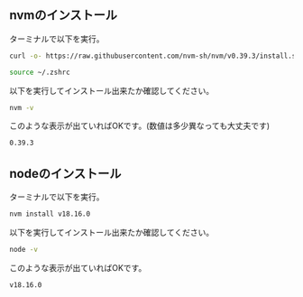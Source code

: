 ## nvmのインストール 

ターミナルで以下を実行。

```sh
curl -o- https://raw.githubusercontent.com/nvm-sh/nvm/v0.39.3/install.sh | bash
```

```sh
source ~/.zshrc
```

以下を実行してインストール出来たか確認してください。

```sh
nvm -v
```


このような表示が出ていればOKです。(数値は多少異なっても大丈夫です)

```sh
0.39.3
```

## nodeのインストール

ターミナルで以下を実行。

```sh
nvm install v18.16.0
```

以下を実行してインストール出来たか確認してください。

```sh
node -v
```

このような表示が出ていればOKです。

```sh
v18.16.0
```
